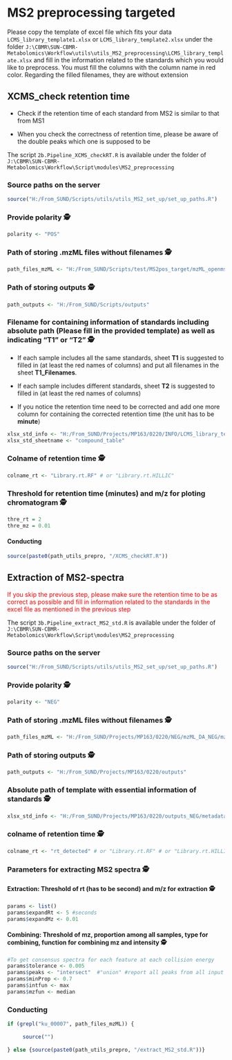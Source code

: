 # MS2 preprocessing targeted
Please copy the template of excel file which fits your data `LCMS_library_template1.xlsx` or `LCMS_library_template2.xlsx` under the folder `J:\CBMR\SUN-CBMR-Metabolomics\Workflow\utils\utils_MS2_preprocessing\LCMS_library_template.xlsx` and fill in the information related to the standards which you would like to preprocess. You must fill the columns with the column name in red color. Regarding the filled filenames, they are without extension




## XCMS_check retention time
- Check if the retention time of each standard from MS2 is similar to that from MS1

- When you check the correctness of retention time, please be aware of the double peaks which one is supposed to be 

The script `2b.Pipeline_XCMS_checkRT.R` is available under the folder of `J:\CBMR\SUN-CBMR-Metabolomics\Workflow\Script\modules\MS2_preprocessing`



### Source paths on the server
```r
source("H:/From_SUND/Scripts/utils/utils_MS2_set_up/set_up_paths.R")
```


### Provide polarity 🕵
```r
polarity <- "POS"
```

   
   
### Path of storing .mzML files without filenames 🕵
```r
path_files_mzML <- "H:/From_SUND/Scripts/test/MS2pos_target/mzML_openms_MS2_POS"
```
   
  

### Path of storing outputs 🕵
```r
path_outputs <- "H:/From_SUND/Scripts/outputs"
```



### Filename for containing information of standards including absolute path (Please fill in the provided template) as well as indicating "T1" or "T2" 🕵

- If each sample includes all the same standards, sheet **T1** is suggested to filled in (at least the red names of columns) and put all filenames in the sheet **T1_Filenames**.

- If each sample includes different standards, sheet **T2** is suggested to filled in (at least the red names of columns)

- If you notice the retention time need to be corrected and add one more column for containing the corrected retention time (the unit has to be **minute**)

```r
xlsx_std_info <- "H:/From_SUND/Projects/MP163/0220/INFO/LCMS_library_template.xlsx"
xlsx_std_sheetname <- "compound_table"
```
   
   
   
### Colname of retention time 🕵
```r
colname_rt <- "Library.rt.RF" # or "Library.rt.HILLIC"
```

    

   
   
### Threshold for retention time (minutes) and m/z for ploting chromatogram 🕵
```r
thre_rt = 2
thre_mz = 0.01

```



#### Conducting 
```r
source(paste0(path_utils_prepro, "/XCMS_checkRT.R"))
```

   
   
  




## Extraction of MS2-spectra
<font color = "red">If you skip the previous step, please make sure the retention time to be as correct as possible and fill in information related to the standards in the excel file as mentioned in the previous step</font>

The script `3b.Pipeline_extract_MS2_std.R` is available under the folder of `J:\CBMR\SUN-CBMR-Metabolomics\Workflow\Script\modules\MS2_preprocessing`




### Source paths on the server
```r
source("H:/From_SUND/Scripts/utils/utils_MS2_set_up/set_up_paths.R")
```

 
 
 

### Provide polarity 🕵
```r
polarity <- "NEG"
```
   
   
   
### Path of storing .mzML files without filenames 🕵
```r
path_files_mzML <- "H:/From_SUND/Projects/MP163/0220/NEG/mzML_DA_NEG/mzML_openms_MS2_NEG"
```

  

### Path of storing outputs 🕵
```r
path_outputs <- "H:/From_SUND/Projects/MP163/0220/outputs"
```

   

### Absolute path of template with essential information of standards 🕵
```r
xlsx_std_info <- "H:/From_SUND/Projects/MP163/0220/outputs_NEG/metadata_for_MS2.xlsx"
```

  
   
### colname of retention time 🕵
```r
colname_rt <- "rt_detected" # or "Library.rt.RF" # or "Library.rt.HILLIC" 
```


   
### Parameters for extracting MS2 spectra 🕵
#### Extraction: Threshold of rt (has to be **second**) and m/z for extraction 🕵
```r
params <- list()
params$expandRt <- 5 #seconds
params$expandMz <- 0.01
```

   

#### Combining: Threshold of mz, proportion among all samples, type for combining, function for combining mz and intensity 🕵
```r
#To get consensus spectra for each feature at each collision energy
params$tolerance <- 0.005
params$peaks <- "intersect"  #"union" #report all peaks from all input spectra 
params$minProp <- 0.7
params$intfun <- max
params$mzfun <- median
```



### Conducting 
```r
if (grepl("ku_00007", path_files_mzML)) {
     
     source("")
     
} else {source(paste0(path_utils_prepro, "/extract_MS2_std.R"))}
```

   
   
  
   



